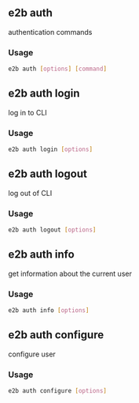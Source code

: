 ## e2b auth


authentication commands

### Usage

```bash
e2b auth [options] [command]
```
## e2b auth login


log in to CLI

### Usage

```bash
e2b auth login [options]
```


## e2b auth logout


log out of CLI

### Usage

```bash
e2b auth logout [options]
```


## e2b auth info


get information about the current user

### Usage

```bash
e2b auth info [options]
```


## e2b auth configure


configure user

### Usage

```bash
e2b auth configure [options]
```


